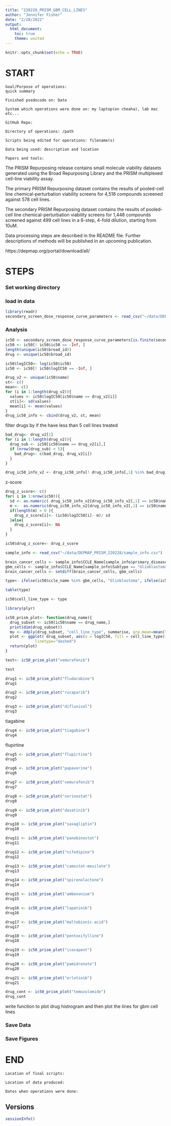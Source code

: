 ```yaml
---
title: "220228_PRISM_GBM_CELL_LINES"
author: "Jennifer Fisher"
date: "2/28/2022"
output:
  html_document:
    toc: true
    theme: united
---
```


```r
knitr::opts_chunk$set(echo = TRUE)
```


# START 
    Goal/Purpose of operations: 
    quick summary 
    
    Finished psedocode on: Date
    
    System which operations were done on: my laptop(on cheaha), lab mac etc... 
    
    GitHub Repo:
    
    Directory of operations: /path
    
    Scripts being edited for operations: filename(s)
    
    Data being used: description and location
    
    Papers and tools: 

The PRISM Repurposing release contains small molecule viability datasets generated using the Broad Repurposing Library and the PRISM multiplexed cell-line viability assay.

The primary PRISM Repurposing dataset contains the results of pooled-cell line chemical-perturbation viability screens for 4,518 compounds screened against 578 cell lines.

The secondary PRISM Repurposing dataset contains the results of pooled-cell line chemical-perturbation viability screens for 1,448 compounds screened against 499 cell lines in a 8-step, 4-fold dilution, starting from 10uM.

Data processing steps are described in the README file. Further descriptions of methods will be published in an upcoming publication.

https://depmap.org/portal/download/all/ 

# STEPS
### Set working directory 
### load in data
```r
library(readr)
secondary_screen_dose_response_curve_parameters <- read_csv("~/data/DEPMAP_PRISM_220228/secondary-screen-dose-response-curve-parameters.csv")
```
### Analysis

```r
ic50 <- secondary_screen_dose_response_curve_parameters[is.finite(secondary_screen_dose_response_curve_parameters$ic50),]
ic50 <- ic50[! ic50$ic50 == -Inf, ]
length(unique(ic50$broad_id))
drug <- unique(ic50$broad_id)
```

```r
ic50$logIC50<- log(ic50$ic50)
ic50 <- ic50[! ic50$logIC50 == -Inf, ]
```


```r
drug_v2 <- unique(ic50$name)
st<- c()
mean<- c()
for (i in 1:length(drug_v2)){
  values <- ic50$logIC50[ic50$name == drug_v2[i]]
  st[i]<- sd(values)
  mean[i] <- mean(values)
}
drug_ic50_info <- cbind(drug_v2, st, mean)
```

filter drugs by if the have less than 5 cell lines treated 
```r
bad_drug<- drug_v2[1]
for (i in 1:length(drug_v2)){
  drug_sub <- ic50[ic50$name == drug_v2[i],]
  if (nrow(drug_sub) < 5){
    bad_drug<- c(bad_drug, drug_v2[i])
  }
}
```




```r
drug_ic50_info_v2 <- drug_ic50_info[! drug_ic50_info[,1] %in% bad_drug, ]
```

z-score 
```r
drug_z_score<- c()
for( i in 1:nrow(ic50)){
  sd <- as.numeric( drug_ic50_info_v2[drug_ic50_info_v2[,1] == ic50$name[i], 2])
  m <-  as.numeric(drug_ic50_info_v2[drug_ic50_info_v2[,1] == ic50$name[i], 3])
  if(length(m) > 0 ){
    drug_z_score[i]<- (ic50$logIC50[i]- m)/ sd
  }else{
    drug_z_score[i]<- NA
  }
}
```


```r
ic50$drug_z_score<- drug_z_score
```

```r
sample_info <- read_csv("~/data/DEPMAP_PRISM_220228/sample_info.csv")
```
```r
brain_cancer_cells <- sample_info$CCLE_Name[sample_info$primary_disease == "Brain Cancer"]
gbm_cells <- sample_info$CCLE_Name[sample_info$Subtype == "Glioblastoma"]
brain_cancer_cells <- setdiff(brain_cancer_cells, gbm_cells)
```

```r
type<- ifelse(ic50$ccle_name %in% gbm_cells, "Glioblastoma", ifelse(ic50$ccle_name %in% brain_cancer_cells, "Brain Cancer", "Other Cell Line"))
```

```r
table(type)
```

```r
ic50$cell_line_type <- type
```

```r
library(plyr)
```


```r
ic50_prism_plot<- function(drug_name){
  drug_subset <- ic50[ic50$name == drug_name,]
  print(dim(drug_subset))
  mu <- ddply(drug_subset, "cell_line_type", summarise, grp.mean=mean(logIC50))
  plot <- ggplot( drug_subset, aes(x = logIC50, fill = cell_line_type)) + geom_histogram(alpha = 0.5,position= "identity") + geom_vline(data=mu, aes(xintercept=grp.mean, color=cell_line_type),
             linetype="dashed")
  return(plot)
}
```

```r
test<- ic50_prism_plot("vemurafenib")
```
```r
test
```

```r
drug1 <- ic50_prism_plot("fludarabine")
drug1
```

```r
drug2 <- ic50_prism_plot("rucaparib")
drug2
```

```r
drug3 <- ic50_prism_plot("diflunisal")
drug3
```

tiagabine


```r
drug4 <- ic50_prism_plot("tiagabine")
drug4
```
flupirtine
```r
drug5 <- ic50_prism_plot("flupirtine")
drug5
```

```r
drug6 <- ic50_prism_plot("papaverine")
drug6
```

```r
drug7 <- ic50_prism_plot("vemurafenib")
drug7
```

```r
drug8 <- ic50_prism_plot("vorinostat")
drug8
```

```r
drug9 <- ic50_prism_plot("dasatinib")
drug9
```

```r
drug10 <- ic50_prism_plot("saxagliptin")
drug10
```

```r
drug11 <- ic50_prism_plot("panobinostat")
drug11
```

```r
drug12 <- ic50_prism_plot("nifedipine")
drug12
```

```r
drug13 <- ic50_prism_plot("camostat-mesilate")
drug13
```

```r
drug14 <- ic50_prism_plot("spironolactone")
drug14
```

```r
drug15 <- ic50_prism_plot("ambenonium")
drug15
```
```r
drug16 <- ic50_prism_plot("lapatinib")
drug16
```

```r
drug17 <- ic50_prism_plot("maltobionic-acid")
drug17
```

```r
drug18 <- ic50_prism_plot("pentoxifylline")
drug18
```

```r
drug19 <- ic50_prism_plot("icosapent")
drug19
```

```r
drug20 <- ic50_prism_plot("pamidronate")
drug20
```
```r
drug21 <- ic50_prism_plot("erlotinib")
drug21
```
```r
drug_cont <- ic50_prism_plot("temozolomide")
drug_cont
```

write function to plot drug histrogram and then plot the lines for gbm cell lines 




### Save Data
### Save Figures
    
# END
    Location of final scripts:
    
    Location of data produced:
    
    Dates when operations were done:
    
## Versions
```r
sessionInfo()
```

